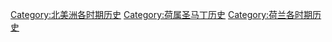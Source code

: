 [[Category:北美洲各时期历史|Category:北美洲各时期历史]]
[[Category:荷属圣马丁历史|Category:荷属圣马丁历史]]
[[Category:荷兰各时期历史|Category:荷兰各时期历史]]